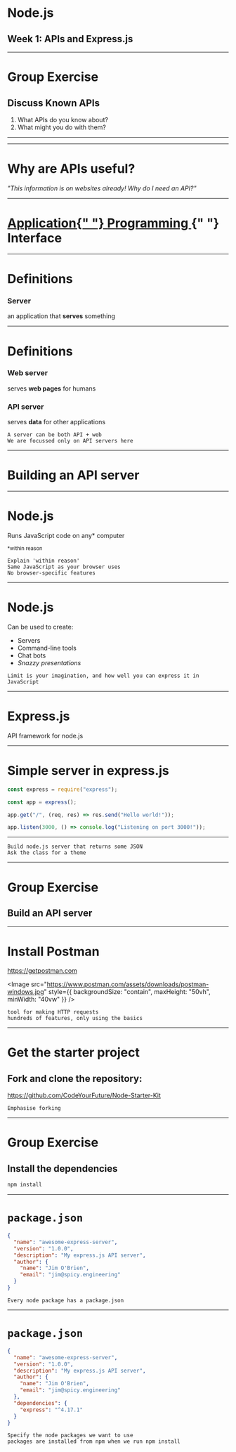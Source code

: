 

<Head>
  <title>Node.js</title>
</Head>

# Node.js

## Week 1: APIs and Express.js

---

# Group Exercise

## Discuss Known APIs

<ol>
  <Appear>
    <li>What APIs do you know about?</li>
    <li>What might you do with them?</li>
  </Appear>
</ol>

---


<Fetch
  title="Sunrise/Sunset API"
  initialUrl="https://api.sunrise-sunset.org/json?lat=51.5311&lng=0.0481"
/>

---

# Why are APIs useful?

_"This information is on websites already! Why do I need an API?"_

---

<h1>
  <u>
    <span style={{ color: "red" }}>A</span>pplication{" "}
    <span style={{ color: "red" }}>P</span>rogramming
  </u>{" "}
  <span style={{ color: "red" }}>I</span>nterface
</h1>

---

# Definitions

### Server

an application that **serves** something

---

# Definitions

### Web server

serves **web pages** for humans

### API server

serves **data** for other applications

```notes
A server can be both API + web
We are focussed only on API servers here
```

---

# Building an API server

---

# Node.js

Runs JavaScript code on any\* computer

<small>*within reason</small>

```notes
Explain 'within reason'
Same JavaScript as your browser uses
No browser-specific features
```

---

# Node.js

Can be used to create:

<ul>
  <Appear>
    <li>Servers</li>
    <li>Command-line tools</li>
    <li>Chat bots</li>
    <li>
      <em>Snazzy presentations</em>
    </li>
  </Appear>
</ul>

```notes
Limit is your imagination, and how well you can express it in JavaScript

```

---

# Express.js

API framework for node.js

---

# Simple server in express.js

```js
const express = require("express");

const app = express();

app.get("/", (req, res) => res.send("Hello world!"));

app.listen(3000, () => console.log("Listening on port 3000!"));
```

---


<Glitch project="serious-foremost-wallflower" codePath="server.js" />

```notes
Build node.js server that returns some JSON
Ask the class for a theme
```

---

# Group Exercise

## Build an API server

---

# Install Postman

https://getpostman.com

<Image
  src="https://www.postman.com/assets/downloads/postman-windows.jpg"
  style={{ backgroundSize: "contain", maxHeight: "50vh", minWidth: "40vw" }}
/>

```notes
tool for making HTTP requests
hundreds of features, only using the basics
```

---

# Get the starter project

## Fork and clone the repository:

https://github.com/CodeYourFuture/Node-Starter-Kit

```notes
Emphasise forking
```

---

# Group Exercise

## Install the dependencies

```sh
npm install
```

---

# `package.json`

```json
{
  "name": "awesome-express-server",
  "version": "1.0.0",
  "description": "My express.js API server",
  "author": {
    "name": "Jim O'Brien",
    "email": "jim@spicy.engineering"
  }
}
```

```notes
Every node package has a package.json
```

---

# `package.json`

```json
{
  "name": "awesome-express-server",
  "version": "1.0.0",
  "description": "My express.js API server",
  "author": {
    "name": "Jim O'Brien",
    "email": "jim@spicy.engineering"
  },
  "dependencies": {
    "express": "^4.17.1"
  }
}
```

```notes
Specify the node packages we want to use
packages are installed from npm when we run npm install
```
